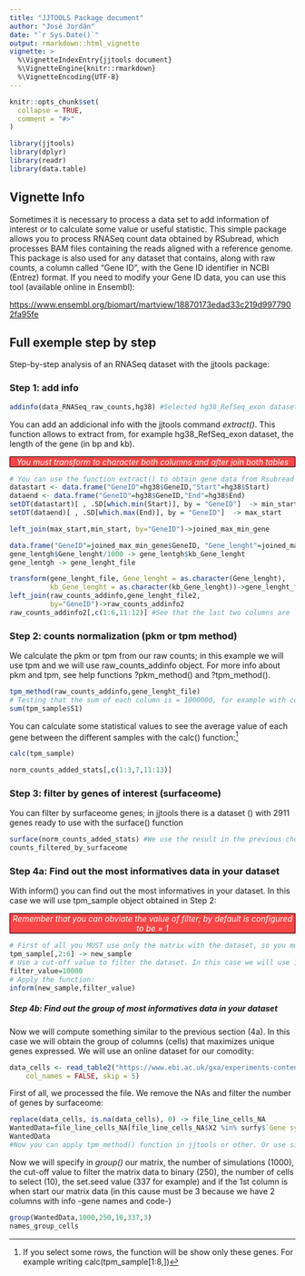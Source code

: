 ---
title: "JJTOOLS Package document"
author: "José Jordán"
date: "`r Sys.Date()`"
output: rmarkdown::html_vignette
vignette: >
  %\VignetteIndexEntry{jjtools document}
  %\VignetteEngine{knitr::rmarkdown}
  %\VignetteEncoding{UTF-8}
---

```{r setup, include = FALSE}
knitr::opts_chunk$set(
  collapse = TRUE,
  comment = "#>"
)
```

```{r message=FALSE, warning=FALSE}
library(jjtools)
library(dplyr)
library(readr)
library(data.table)
```


## Vignette Info

Sometimes it is necessary to process a data set to add information of interest or to calculate some value or useful statistic. This simple package allows you to process RNASeq count data obtained by RSubread, which processes BAM files containing the reads aligned with a reference genome. This package is also used for any dataset that contains, along with raw counts, a column called "Gene ID", with the Gene ID identifier in NCBI (Entrez) format. If you need to modify your Gene ID data, you can use this tool (available online in Ensembl):

[https://www.ensembl.org/biomart/martview/18870173edad33c219d9977902fa95fe](https://www.ensembl.org/biomart/martview/18870173edad33c219d9977902fa95fe)


## Full exemple step by step

Step-by-step analysis of an RNASeq dataset with the jjtools package:

### Step 1: add info

```{r}
addinfo(data_RNASeq_raw_counts,hg38) #Selected hg38_RefSeq_exon dataset (in Rsubread folder)
```

You can add an addicional info with the jjtools command *extract()*. This function allows to extract from, for example hg38_RefSeq_exon dataset, the length of the gene (in bp and kb). 

<style>
p.comment {
background-color: #f94545;
color:white;
padding: 0px;
border: 1px solid black;
margin-left: 0px;
text-align: center;
border-radius: 1px;
font-style: italic;
}
</style>

<p class="comment">
_You must transform to character both columns and after join both tables_
</p>


```{r}
# You can use the function extract() to obtain gene data from Rsubread package and obtain the gene_lenght_file"
datastart <- data.frame("GeneID"=hg38$GeneID,"Start"=hg38$Start)
dataend <- data.frame("GeneID"=hg38$GeneID,"End"=hg38$End)
setDT(datastart)[ , .SD[which.min(Start)], by = "GeneID"]  -> min_start
setDT(dataend)[ , .SD[which.max(End)], by = "GeneID"]  -> max_start

left_join(max_start,min_start, by="GeneID")->joined_max_min_gene

data.frame("GeneID"=joined_max_min_gene$GeneID, "Gene_lenght"=joined_max_min_gene$End-joined_max_min_gene$Start) -> gene_lentgh
gene_lentgh$Gene_lenght/1000 -> gene_lentgh$kb_Gene_lenght
gene_lentgh -> gene_lenght_file

transform(gene_lenght_file, Gene_lenght = as.character(Gene_lenght),
          kb_Gene_lenght = as.character(kb_Gene_lenght))->gene_lenght_file2
left_join(raw_counts_addinfo,gene_lenght_file2, 
          by="GeneID")->raw_counts_addinfo2
raw_counts_addinfo2[,c(1:6,11:12)] #See that the last two columns are 'chr'
```

### Step 2: counts normalization (pkm or tpm method)

We calculate the pkm or tpm from our raw counts; in this example we will use tpm and we will use raw_counts_addinfo object. For more info about pkm and tpm, see help functions ?pkm_method() and ?tpm_method().

```{r}
tpm_method(raw_counts_addinfo,gene_lenght_file)
# Testing that the sum of each column is = 1000000, for example with column S1:
sum(tpm_sample$S1)
```

You can calculate some statistical values to see the average value of each gene between the different samples with the calc() function:^[If you select some rows, the function will be show only these genes. For example writing calc(tpm_sample[1:8,])]

```{r}
calc(tpm_sample)
```

```{r}
norm_counts_added_stats[,c(1:3,7,11:13)]
```

### Step 3: filter by genes of interest (surfaceome) 

You can filter by surfaceome genes; in jjtools there is a dataset (\link{surfy}) with 2911 genes ready to use with the surface() function 

```{r}
surface(norm_counts_added_stats) #We use the result in the previous chunk -calc()-
counts_filtered_by_surfaceome
```

### Step 4a: Find out the most informatives data in your dataset

With inform() you can find out the most informatives in your dataset. In this case we will use tpm_sample object obtained in Step 2:

<p class="comment">
_Remember that you can obviate the value of filter; by default is configured to be = 1_
</p>

```{r}
# First of all you MUST use only the matrix with the dataset, so you must remove columns without data:
tpm_sample[,2:6] -> new_sample
# Use a cut-off value to filter the dataset. In this case we will use 10000:
filter_value=10000
# Apply the function:
inform(new_sample,filter_value)
```

##### Step 4b: Find out the group of most informatives data in your dataset

Now we will compute something similar to the previous section (4a). In this case we will obtain the group of columns (cells) that maximizes unique genes expressed. We will use an online dataset for our comodity:

```{r}
data_cells <- read_table2("https://www.ebi.ac.uk/gxa/experiments-content/E-PROT-25/resources/ExperimentDownloadSupplier.Proteomics/tsv", 
    col_names = FALSE, skip = 5)

```

First of all, we processed the file. We remove the NAs and filter the number of genes by surfaceome:

```{r}
replace(data_cells, is.na(data_cells), 0) -> file_line_cells_NA
WantedData=file_line_cells_NA[file_line_cells_NA$X2 %in% surfy$`Gene symbol UniProt`, ]
WantedData
#Now you can apply tpm_method() function in jjtools or other. Or use simply these values, as in this example to ilustrate the group() function in jjtools
```

Now we will specify in _group()_ our matrix, the number of simulations (1000), the cut-off value to filter the matrix data to binary (250), the number of cells to select (10), the set.seed value (337 for example) and if the 1st column is when start our matrix data (in this cause must be 3 because we have 2 columns with info -gene names and code-) 

```{r}
group(WantedData,1000,250,10,337,3)
names_group_cells
```

